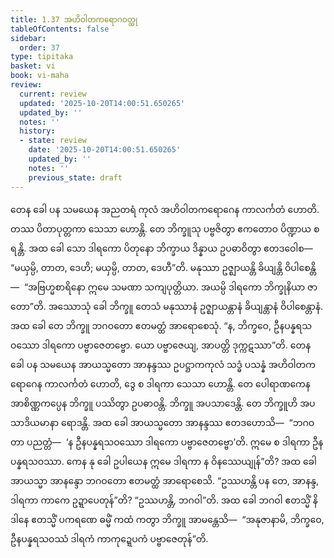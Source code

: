 ```yaml
---
title: 1.37 အဟိဝါတကရောဂဝတ္ထု
tableOfContents: false
sidebar:
  order: 37
type: tipitaka
basket: vi
book: vi-maha
review:
  current: review
  updated: '2025-10-20T14:00:51.650265'
  updated_by: ''
  notes: ''
  history:
  - state: review
    date: '2025-10-20T14:00:51.650265'
    updated_by: ''
    notes: ''
    previous_state: draft
---
```



<DynamicBreadcrumb />


<ReviewStatus review={frontmatter.review} showDetails={true} />

<HypothesisAnnotation frontmatter={frontmatter} />

<Division number="100" book="vi-maha" e="ch" v="3" p="109">

<Paragraph number="440" book="vi-maha">
တေန ခေါ ပန သမယေန အညတရံ ကုလံ အဟိဝါတကရောဂေန ကာလင်္ကတံ ဟောတိ. တဿ ပိတာပုတ္တကာ သေသာ ဟောန္တိ. တေ ဘိက္ခူသု ပဗ္ဗဇိတွာ ဧကတောဝ ပိဏ္ဍာယ စရန္တိ. အထ ခေါ သော ဒါရကော ပိတုနော ဘိက္ခာယ ဒိန္နာယ ဥပဓာဝိတွာ ဧတဒဝေါစ—  “မယှမ္ပိ, တာတ, ဒေဟိ; မယှမ္ပိ, တာတ, ဒေဟီ”တိ. မနုဿာ ဥဇ္ဈာယန္တိ ခိယျန္တိ ဝိပါစေန္တိ—  “အဗြဟ္မစာရိနော ဣမေ သမဏာ သကျပုတ္တိယာ. အယမ္ပိ ဒါရကော ဘိက္ခုနိယာ ဇာတော”တိ. အဿောသုံ ခေါ ဘိက္ခူ တေသံ မနုဿာနံ ဥဇ္ဈာယန္တာနံ ခိယျန္တာနံ ဝိပါစေန္တာနံ. အထ ခေါ တေ ဘိက္ခူ ဘဂဝတော ဧတမတ္ထံ အာရောစေသုံ. “န, ဘိက္ခဝေ, ဦနပန္နရသဝဿော ဒါရကော ပဗ္ဗာဇေတဗ္ဗော. ယော ပဗ္ဗာဇေယျ, အာပတ္တိ ဒုက္ကဋဿာ”တိ.
</Paragraph>

<Paragraph number="441" book="vi-maha">
တေန ခေါ ပန သမယေန အာယသ္မတော အာနန္ဒဿ ဥပဋ္ဌာကကုလံ သဒ္ဓံ ပသန္နံ အဟိဝါတကရောဂေန ကာလင်္ကတံ ဟောတိ, ဒွေ စ ဒါရကာ သေသာ ဟောန္တိ. တေ ပေါရာဏကေန အာစိဏ္ဏကပ္ပေန ဘိက္ခူ ပဿိတွာ ဥပဓာဝန္တိ. ဘိက္ခူ အပသာဒေန္တိ. တေ ဘိက္ခူဟိ အပသာဒိယမာနာ ရောဒန္တိ. အထ ခေါ အာယသ္မတော အာနန္ဒဿ ဧတဒဟောသိ—  “ဘဂဝတာ ပညတ္တံ—  ‘န ဦနပန္နရသဝဿော ဒါရကော ပဗ္ဗာဇေတဗ္ဗော’တိ. ဣမေ စ ဒါရကာ ဦနပန္နရသဝဿာ. ကေန နု ခေါ ဥပါယေန ဣမေ ဒါရကာ န ဝိနဿေယျုန်”တိ? အထ ခေါ အာယသ္မာ အာနန္ဒော ဘဂဝတော ဧတမတ္ထံ အာရောစေသိ. “ဥဿဟန္တိ ပန တေ, အာနန္ဒ, ဒါရကာ ကာကေ ဥဍ္ဍာပေတုန်”တိ? “ဥဿဟန္တိ, ဘဂဝါ”တိ. အထ ခေါ ဘဂဝါ ဧတသ္မိံ နိဒါနေ ဧတသ္မိံ ပကရဏေ ဓမ္မိံ ကထံ ကတွာ ဘိက္ခူ အာမန္တေသိ—  “အနုဇာနာမိ, ဘိက္ခဝေ, ဦနပန္နရသဝဿံ ဒါရကံ ကာကုဍ္ဍေပကံ ပဗ္ဗာဇေတုန်”တိ.
</Paragraph>
</Division>